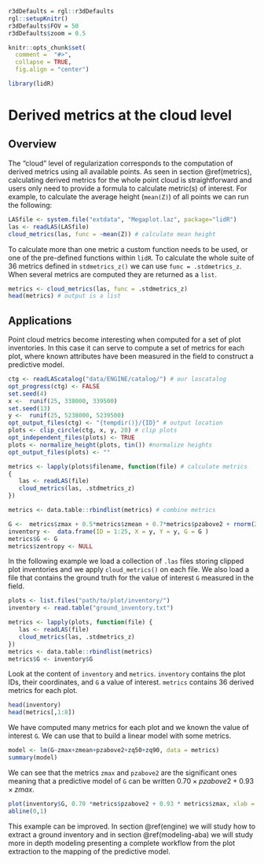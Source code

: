 ```r
r3dDefaults = rgl::r3dDefaults
rgl::setupKnitr()
r3dDefaults$FOV = 50
r3dDefaults$zoom = 0.5

knitr::opts_chunk$set(
  comment =  "#>", 
  collapse = TRUE,
  fig.align = "center")

library(lidR)
```


# Derived metrics at the cloud level {#cba}

## Overview {#cba-overview}

The "cloud" level of regularization corresponds to the computation of derived metrics using all available points. As seen in section \@ref(metrics), calculating derived metrics for the whole point cloud is straightforward and users only need to provide a formula to calculate metric(s) of interest. For example, to calculate the average height (`mean(Z)`) of all points we can run the following:

```r
LASfile <- system.file("extdata", "Megaplot.laz", package="lidR")
las <- readLAS(LASfile)
cloud_metrics(las, func = ~mean(Z)) # calculate mean height
```

To calculate more than one metric a custom function needs to be used, or one of the pre-defined functions within `lidR`. To calculate the whole suite of 36 metrics defined in `stdmetrics_z()` we can use `func = .stdmetrics_z`. When several metrics are computed they are returned as a `list`.


```r
metrics <- cloud_metrics(las, func = .stdmetrics_z)
head(metrics) # output is a list
```

## Applications {#cba-applications}

Point cloud metrics become interesting when computed for a set of plot inventories. In this case it can serve to compute a set of metrics for each plot, where known attributes have been measured in the field to construct a predictive model.

```r
ctg <- readLAScatalog("data/ENGINE/catalog/") # our lascatalog
opt_progress(ctg) <- FALSE
set.seed(4)
x <-  runif(25, 338000, 339500)
set.seed(13)
y <-  runif(25, 5238000, 5239500)
opt_output_files(ctg) <- "{tempdir()}/{ID}" # output location
plots <- clip_circle(ctg, x, y, 20) # clip plots
opt_independent_files(plots) <- TRUE
plots <- normalize_height(plots, tin()) #normalize heights
opt_output_files(plots) <- ""

metrics <- lapply(plots$filename, function(file) # calculate metrics
{
   las <- readLAS(file)
   cloud_metrics(las, .stdmetrics_z)
})

metrics <- data.table::rbindlist(metrics) # combine metrics

G <-  metrics$zmax + 0.5*metrics$zmean + 0.7*metrics$pzabove2 + rnorm(25, 0, 4) # modelling
inventory <-  data.frame(ID = 1:25, X = y, Y = y, G = G )
metrics$G <- G
metrics$zentropy <- NULL
```

In the following example we load a collection of `.las` files storing clipped plot inventories and we apply `cloud_metrics()` on each file. We also load a file that contains the ground truth for the value of interest `G` measured in the field.

```r
plots <- list.files("path/to/plot/inventory/")
inventory <- read.table("ground_inventory.txt")

metrics <- lapply(plots, function(file) {
   las <- readLAS(file)
   cloud_metrics(las, .stdmetrics_z)
})
metrics <- data.table::rbindlist(metrics)
metrics$G <- inventory$G
```

Look at the content of `inventory` and `metrics`. `inventory` contains the plot IDs, their coordinates, and `G` a value of interest. `metrics` contains 36 derived metrics for each plot.

```r
head(inventory)
head(metrics[,1:8])
```

We have computed many metrics for each plot and we known the value of interest `G`. We can use that to build a linear model with some metrics.

```r
model <- lm(G~zmax+zmean+pzabove2+zq50+zq90, data = metrics)
summary(model)
```

We can see that the metrics `zmax` and `pzabove2` are the significant ones meaning that a predictive model of `G` can be written $0.70 \times pzabove2 + 0.93 \times zmax$.

```r
plot(inventory$G, 0.70 *metrics$pzabove2 + 0.93 * metrics$zmax, xlab = "Measured", ylab = "Predicted", xlim = c(0, 100), ylim = c(0,100), asp = 1)
abline(0,1)
```

This example can be improved. In section \@ref(engine) we will study how to extract a ground inventory and in section \@ref(modeling-aba) we will study more in depth modeling presenting a complete workflow from the plot extraction to the mapping of the predictive model.
